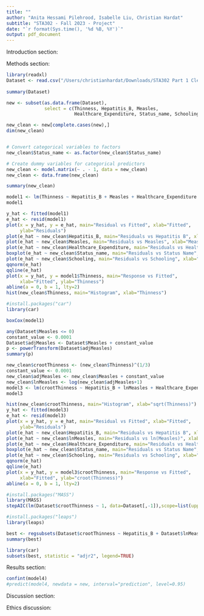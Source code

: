 ```yaml
---
title: ""
author: "Anita Hessami Pilehrood, Isabelle Liu, Christian Hardat"
subtitle: "STA302 - Fall 2023 - Project"
date: "`r format(Sys.time(), '%d %B, %Y')`"
output: pdf_document
---
```



Introduction section:

Methods section:

```r
library(readxl)
Dataset <- read.csv("/Users/christianhardat/Downloads/STA302 Part 1 Cleaned Dataset.csv")
  
summary(Dataset)

new <- subset(as.data.frame(Dataset), 
              select = c(Thinness, Hepatitis_B, Measles, 
                         Healthcare_Expenditure, Status_name, Schooling))

new_clean <- new[complete.cases(new),]
dim(new_clean)


# Convert categorical variables to factors
new_clean$Status_name <- as.factor(new_clean$Status_name)

# Create dummy variables for categorical predictors
new_clean <- model.matrix(~ . - 1, data = new_clean)
new_clean <- data.frame(new_clean)

summary(new_clean)

model1 <- lm(Thinness ~ Hepatitis_B + Measles + Healthcare_Expenditure + Status_name + Schooling, data = new_clean)
model1

y_hat <- fitted(model1)
e_hat <- resid(model1)
plot(x = y_hat, y = e_hat, main="Residual vs Fitted", xlab="Fitted",
     ylab="Residuals")
plot(e_hat ~ new_clean$Hepatitis_B, main="Residuals vs Hepatitis B", xlab="Hepatitis B", ylab="Residual")
plot(e_hat ~ new_clean$Measles, main="Residuals vs Measles", xlab="Measles", ylab="Residual")
plot(e_hat ~ new_clean$Healthcare_Expenditure, main="Residuals vs Healthcare Expenditure", xlab="Healthcare Expenditure", ylab="Residual")
boxplot(e_hat ~ new_clean$Status_name, main="Residuals vs Status Name", xlab="Status Name", ylab="Residual")
plot(e_hat ~ new_clean$Schooling, main="Residuals vs Schooling", xlab="Schooling", ylab="Residual")
qqnorm(e_hat)
qqline(e_hat)
plot(x = y_hat, y = model1$Thinness, main="Response vs Fitted",
     xlab="Fitted", ylab="Thinness")
abline(a = 0, b = 1, lty=2)
hist(new_clean$Thinness, main="Histogram", xlab="Thinness")

#install.packages("car")
library(car)

boxCox(model1)

any(Dataset$Measles <= 0)
constant_value <- 0.0001
Dataset$adjMeasles <- Dataset$Measles + constant_value
p <- powerTransform(Dataset$adjMeasles)
summary(p)

new_clean$crootThinness <- (new_clean$Thinness)^(1/3)
constant_value <- 0.0001
new_clean$adjMeasles <- new_clean$Measles + constant_value
new_clean$lnMeasles <- log(new_clean$adjMeasles+1)
model3 <- lm(crootThinness ~ Hepatitis_B + lnMeasles + Healthcare_Expenditure + Status_name + Schooling, data = new_clean)
model3

hist(new_clean$crootThinness, main="Histogram", xlab="sqrt(Thinness)")
y_hat <- fitted(model3)
e_hat <- resid(model3)
plot(x = y_hat, y = e_hat, main="Residual vs Fitted", xlab="Fitted",
     ylab="Residuals")
plot(e_hat ~ new_clean$Hepatitis_B, main="Residuals vs Hepatitis B", xlab="Hepatitis B", ylab="Residual")
plot(e_hat ~ new_clean$lnMeasles, main="Residuals vs ln(Measles)", xlab="Measles", ylab="Residual")
plot(e_hat ~ new_clean$Healthcare_Expenditure, main="Residuals vs Healthcare Expenditure", xlab="Healthcare Expenditure", ylab="Residual")
boxplot(e_hat ~ new_clean$Status_name, main="Residuals vs Status Name", xlab="Status Name", ylab="Residual")
plot(e_hat ~ new_clean$Schooling, main="Residuals vs Schooling", xlab="Schooling", ylab="Residual")
qqnorm(e_hat)
qqline(e_hat)
plot(x = y_hat, y = model3$crootThinness, main="Response vs Fitted",
     xlab="Fitted", ylab="croot(Thinness)")
abline(a = 0, b = 1, lty=2)

```

```r
#install.packages("MASS")
library(MASS)
stepAIC(lm(Dataset$crootThinness ~ 1, data=Dataset[,-1]),scope=list(upper=lm(Dataset$crootThinness ~ ., data=Dataset[,-1])), direction = "both", k=5)

```

```r
#install.packages("leaps")
library(leaps)

best <- regsubsets(Dataset$crootThinness ~ Hepatitis_B + Dataset$lnMeasles + Healthcare_Expenditure + Status_name + Schooling, data = new_clean, nbest = 1, nvmax=5)
summary(best)

library(car)
subsets(best, statistic = "adjr2", legend=TRUE)

```

Results section: 
```r
confint(model4)
#predict(model4, newdata = new, interval="prediction", level=0.95)
```
Discussion section: 

Ethics discussion:
```r

```
